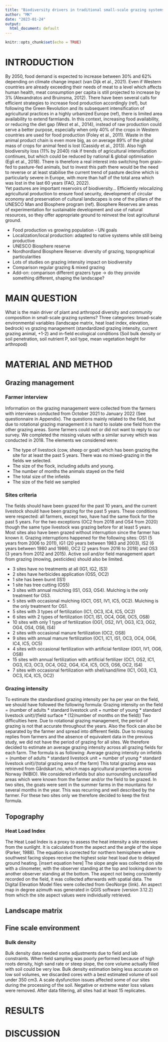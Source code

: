 ```yaml
---
title: "Biodiversity drivers in traditional small-scale grazing systems in nordic fjords."
author: "MK"
date: "2023-01-24"
output:
  html_document: default
---
```


```r
knitr::opts_chunk$set(echo = TRUE)
```

# INTRODUCTION
By 2050, food demand is expected to increase between 30% and 62% depending on climate change impact (van Dijk et al., 2021).
Even if Western countries are already exceeding their needs of meat to a level which affects human health, meat consumption per capita is still projected to increase by 3% (Alexandratos and Bruinsma, 2012).
There have been several calls for efficient strategies to increase food production accordingly (ref), but following the Green Revolution and its subsequent intensification of agricultural practices in a highly urbanized Europe (ref), there is limited area availability to extend farmlands.
In this context, increasing food availability, or reducing the diet gap (West et al., 2014), instead of raw production could serve a better purpose, especially when only 40% of the crops in Western countries are used for food production (Foley et al., 2011).
Waste in the animal product chain is even more big, as on average 89% of the global mass of crops for animal feed is lost (Cassidy et al., 2013).
Also high biodiversity loss (11% by 2040) risk if trends of agricultural intensification continues, but which could be reduced by national & global optimisation (Egli et al., 2018).
There is therefore a real interest into switching from grain-fed to pasture-fed animals, but to invest this path there would be the need to reverse or at least stabilise the current trend of pasture decline which is particularly severe in Europe, with more than half of the total area which was lost in the last 60 years (FAO, 2022).  
Yet pastures are important reservoirs of biodiversity...
Efficiently relocalizing agricultural production to ensure food security, development of circular economy and preservation of cultural landscapes is one of the pillars of the UNESCO Man and Biosphere program (ref).
Biosphere Reserves are areas of experimentation for sustainable development and use of natural resources, so they offer appropriate ground to reinvest the lost agricultural ground.

- Food production vs growing population - UN goals
- Localization/local production: adapted to native systems while still being productive
- UNESCO Biosphere reserve
- Nordhordland Biosphere Reserve: diversity of grazing, topographical particularities
- Lots of studies on grazing intensity impact on biodiversity
- Comparison regular grazing & mixed grazing
- Add-on: comparison different grazers type -> do they provide something different, shaping the landscape?

# MAIN QUESTION
What is the main driver of plant and arthropod diversity and community composition in small-scale grazing systems?
Three categories: broad-scale environmental variables (landscape matrix, heat load index, elevation, bedrock) vs grazing management (standardized grazing intensity, current grazing animal, +1-2) and in-field ecological conditions (Soil bulk density or soil penetration, soil nutrient P, soil type, mean vegetation height for arthropod)

# MATERIAL AND METHOD

## Grazing management

### Farmer interview

Information on the grazing management were collected from the farmers with interviews conducted from October 2021 to January 2022 (See questionnaire in Appendix).
The questions mainly related to the field, but due to rotational grazing management it is hard to isolate one field from the other grazing areas.
Some farmers could not or did not want to reply to our survey.
We completed the missing values with a similar survey which was conducted in 2018.
The elements we considered were:

- The type of livestock (cow, sheep or goat) which has been grazing the site for at least the past 5 years. There was no mixed-grazing in the fields we selected.
- The size of the flock, including adults and young.
- The number of months the animals stayed on the field
- The total size of the infields
- The size of the field we sampled

### Sites criteria

The fields should have been grazed for the past 10 years, and the current livestock should have been grazing for the past 5 years.
These conditions were respected: all farmers, except two, have had the same flock for the past 5 years.
For the two exceptions (OC2 from 2018 and OS4 from 2020) though the same type livestock was grazing before for at least 5 years.
Most sites also have been grazed without interruption since the farmer has known it.
Grazing interruptions happened for the following sites: OS1 (5 years from 2006 to 2011), IG1 (20 years between 1983 and 2003), IS2 (6 years between 1980 and 1986), OC2 (2 years from 2016 to 2018) and OS3 (3 years from 2012 and 2015).
Active soil and/or field management apart from grazing (mowing, pesticides) should also be limited.

- 3 sites have no treatments at all (IG1, IG2, IS3)
- 2 sites have herbicides application (OS5, OC2)
- 1 site has been burnt (IS1)
- 1 site has tree cutting (OS5)
- 3 sites with annual mulching (IS1, OS3, OS4). Mulching is the only treatment for OS3.
- 5 sites with occasional mulching (OC1, OS1, IV1, IC5, OC2). Mulching is the only treatment for OS1.
- 5 sites with 3 types of fertilization (IC1, OC3, IC4, IC5, OC2)
- 6 sites with 2 types of fertilization (OC1, IS1, OC4, OG6, OC5, OS8)
- 10 sites with only 1 type of fertilization (OG1, OS2, IV1, OG3, IC3, OG2, OG4, OS4, OS6, IS4)
- 2 sites with occasional manure fertilization (OC2, OS8)
- 9 sites with annual manure fertilization (OC1, IC1, IS1, OC3, OC4, OG6, IC4, IC5, OC5)
- 4 sites with occasional fertilization with artificial fertilizer (OG1, IV1, OG6, OS8)
- 15 sites with annual fertilization with artificial fertilizer (OC1, OS2, IC1, OG3, IC3, OC3, OC4, OG2, OG4, IC4, IC5, OC5, OS6, OC2, IS4)
- 7 sites with occasional fertilization with shell/sand/lime (IC1, OG3, IC3, OC3, IC4, IC5, OC2)


### Grazing intensity

To estimate the standardised grazing intensity per ha per year on the field, we should have followed the following formula:
Grazing intensity on the field = (number of adults * standard livestock unit + number of young * standard livestock unit)/(field surface * (12/number of months on the field))
Two difficulties here.
Due to rotational grazing management, the period of grazing is not that accurate throughout the years.
Also the flock can also be separated by the farmer and spread into different fields.
Due to missing replies from farmers and the absence of equivalent data in the previous study, we did not have the period of grazing for all sites.
We therefore decided to estimate an average grazing intensity across all grazing fields for each farm.
The formula is as following:
Average grazing intensity on infields = (number of adults * standard livestock unit + number of young * standard livestock unit)/(total grazing area of the farm)
This total grazing area was retrieved from Gårdskart.no, which maps agricultural properties across Norway (NIBIO).
We considered infields but also surrounding unclassified areas which were known from the farmer and/or the field to be grazed.
In two sites, the goats were sent in the summer farms in the mountains for several months in the year.
This was recurring and well described by the farmer.
For these two sites only we therefore decided to keep the first formula.

## Topography

### Heat Load Index

The Heat Load Index is a proxy to assess the heat intensity a site receives from the sunlight.
It is calculated from the aspect and the angle of the slope (Parker, 1988).
The equation is corrected for northern hemisphere where southwest facing slopes receive the highest solar heat load due to delayed ground heating.
[insert equation here]
The slope angle was collected on site with a clinometer, with the observer standing at the top and looking down to another observer standing at the bottom.
The aspect not being consistently recorded on the field, it was collected afterwards with spatial data.
The Digital Elevation Model files were collected from GeoNorge (link).
An aspect map in degree azimuth was generated in QGIS software (version 3.12.2) from which the site aspect values were individually retrieved.

## Landscape matrix

## Fine scale environment

### Bulk density

Bulk density data needed some adjustments due to field and lab constraints.
When field sampling was poorly performed because of high roots density, high sand rate or steep slope, the core volume actually filled with soil could be very low.
Bulk density estimation being less accurate on low soil volumes, we discarded cores with a best estimated volume of soil under 350 cm3.
A scale dysfunction issues affected some of our sites during the processing of the soil.
Negative or extreme water loss values were removed.
After data filtering, all sites had at least 15 replicates.

# RESULTS

# DISCUSSION